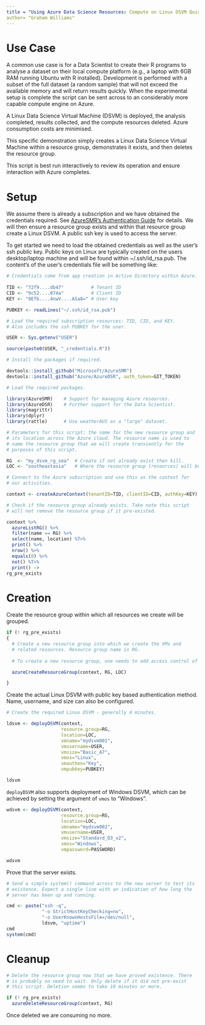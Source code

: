 ```yaml
---
title = "Using Azure Data Science Resources: Compute on Linux DSVM Quick Start"
author= "Graham Williams"
---
```


# Use Case

A common use case is for a Data Scientist to create their R programs
to analyse a dataset on their local compute platform (e.g., a laptop
with 6GB RAM running Ubuntu with R installed). Development is
performed with a subset of the full dataset (a random sample) that
will not exceed the available memory and will return results
quickly. When the experimental setup is complete the script can be
sent across to an considerably more capable compute engine on Azure.

A Linux Data Science Virtual Machine (DSVM) is deployed, the analysis
completed, results collected, and the compute resources deleted. Azure
consumption costs are minimised.

This specific demonstration simply creates a Linux Data Science
Virtual Machine within a resource group, demonstrates it exists, and
then deletes the resource group.

This script is best run interactively to review its operation and
ensure interaction with Azure completes.

# Setup

We assume there is already a subscription and we have obtained the
credentials required. See
[AzureSMR's Authentication Guide](https://github.com/Microsoft/AzureSMR/blob/master/vignettes/Authentication.Rmd)
for details.  We will then ensure a resource group exists and within
that resource group create a Linux DSVM. A public ssh key is used to
access the server.

To get started we need to load the obtained credentials as well as the
user's ssh public key. Public keys on Linux are typically created on
the users desktop/laptop machine and will be found within
~/.ssh/id_rsa.pub. The content's of the user's credentials file will
be something like:

```r
# Credentials come from app creation in Active Directory within Azure.
 
TID <- "72f9....db47"          # Tenant ID
CID <- "9c52....074a"          # Client ID
KEY <- "9Efb....4nwV....ASa8=" # User key

PUBKEY <- readLines("~/.ssh/id_rsa.pub")
```

```r
# Load the required subscription resources: TID, CID, and KEY.
# Also includes the ssh PUBKEY for the user.

USER <- Sys.getenv("USER")

source(paste0(USER, "_credentials.R"))

# Install the packages if required.

devtools::install_github("Microsoft/AzureSMR")
devtools::install_github("Azure/AzureDSR", auth_token=GIT_TOKEN)
```

```r
# Load the required packages.

library(AzureSMR)    # Support for managing Azure resources.
library(AzureDSR)    # Further support for the Data Scientist.
library(magrittr)    
library(dplyr)
library(rattle)      # Use weatherAUS as a "large" dataset.
```

```r
# Parameters for this script: the name for the new resource group and
# its location across the Azure cloud. The resource name is used to
# name the resource group that we will create transiently for the
# purposes of this script.

RG  <- "my_dsvm_rg_sea"  # Create if not already exist then kill.
LOC <- "southeastasia"   # Where the resource group (resources) will be hosted.
```

```r
# Connect to the Azure subscription and use this as the context for
# our activities.

context <- createAzureContext(tenantID=TID, clientID=CID, authKey=KEY)

# Check if the resource group already exists. Take note this script
# will not remove the resource group if it pre-existed.

context %>%
  azureListRG() %>%
  filter(name == RG) %>%
  select(name, location) %T>%
  print() %>%
  nrow() %>%
  equals(0) %>%
  not() %T>%
  print() ->
rg_pre_exists
```
# Creation

Create the resource group within which all resources we create will be
grouped.

```r
if (! rg_pre_exists)
{
  # Create a new resource group into which we create the VMs and
  # related resources. Resource group name is RG. 
  
  # To create a new resource group, one needs to add access control of Active Directory application at subscription level.

  azureCreateResourceGroup(context, RG, LOC)

}
```
Create the actual Linux DSVM with public key based authentication method. Name, username, and size can also be configured.

```r
# Create the required Linux DSVM - generally 4 minutes.

ldsvm <- deployDSVM(context, 
                    resource.group=RG,
                    location=LOC,
                    vmname="mydsvm001",
                    vmusername=USER,
                    vmsize="Basic_A7",
                    vmos="Linux",
                    vmauthen="Key",
                    vmpubkey=PUBKEY)

ldsvm
```

`deployDSVM` also supports deployment of Windows DSVM, which can be
achieved by setting the argument of `vmos` to "Windows".

```r
wdsvm <- deployDSVM(context,
                    resource.group=RG,
                    location=LOC,
                    vmname="mydsvm002",
                    vmusername=USER,
                    vmsize="Standard_D3_v2",
                    vmos="Windows",
                    vmpassword=PASSWORD)

wdsvm
```


Prove that the server exists.

```r

# Send a simple system() command across to the new server to test its
# existence. Expect a single line with an indication of how long the
# server has been up and running.

cmd <- paste("ssh -q",
             "-o StrictHostKeyChecking=no",
             "-o UserKnownHostsFile=/dev/null",
             ldsvm, "uptime")
cmd
system(cmd)
```

# Cleanup

```r
# Delete the resource group now that we have proved existence. There
# is probably no need to wait. Only delete if it did not pre-exist
# this script. Deletion seems to take 10 minutes or more.

if (! rg_pre_exists)
  azureDeleteResourceGroup(context, RG)
```

Once deleted we are consuming no more.
